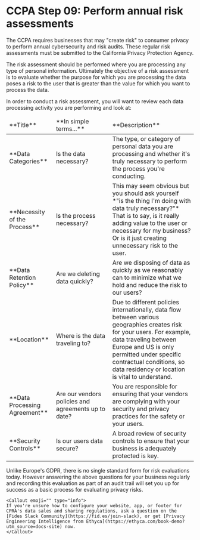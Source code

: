 
# CCPA Step 09: Perform annual risk assessments

The CCPA requires businesses that may "create risk" to consumer privacy to perform annual cybersecurity and risk audits. These regular risk assessments must be submitted to the California Privacy Protection Agency. 

The risk assessment should be performed where you are processing any type of personal information. Ultimately the objective of a risk assessment is to evaluate whether the purpose for which you are processing the data poses a risk to the user that is greater than the value for which you want to process the data. 

In order to conduct a risk assessment, you will want to review each data processing activity you are performing and look at:

<table>
    <thead>
        <tr>
            <td width="25%">**Title**</td>
            <td width="30%">**In simple terms...**</td>
            <td width="45%">**Description**</td>
        </tr>
    </thead>
    <tbody>
        <tr>
            <td>**Data Categories**</td>
            <td>Is the data necessary?</td>
            <td>The type, or category of personal data you are processing and whether it's truly necessary to perform the process you're conducting.</td>
        </tr>
         <tr>
            <td>**Necessity of the Process**</td>
            <td>Is the process necessary?</td>
            <td>This may seem obvious but you should ask yourself *"is the thing I'm doing with data truly necessary?"* That is to say, is it really adding value to the user or necessary for my business? Or is it just creating unnecessary risk to the user.</td>
        </tr>
         <tr>
            <td>**Data Retention Policy**</td>
            <td>Are we deleting data quickly?</td>
            <td>Are we disposing of data as quickly as we reasonably can to minimize what we hold and reduce the risk to our users? </td>
        </tr>
        <tr>
            <td>**Location**</td>
            <td>Where is the data traveling to?</td>
            <td>Due to different policies internationally, data flow between various geographies creates risk for your users. For example, data traveling between Europe and US is only permitted under specific contractual conditions, so data residency or location is vital to understand.</td>
        </tr>
        <tr>
            <td>**Data Processing Agreement**</td>
            <td>Are our vendors policies and agreements up to date?</td>
            <td>You are responsible for ensuring that your vendors are complying with your security and privacy practices for the safety or your users.</td>
        </tr>
        <tr>
            <td>**Security Controls**</td>
            <td>Is our users data secure?</td>
            <td>A broad review of security controls to ensure that your business is adequately protected is key.</td>
        </tr>
    </tbody>
</table>

Unlike Europe's GDPR, there is no single standard form for risk evaluations today. However answering the above questions for your business regularly and recording this evaluation as part of an audit trail will set you up for success as a basic process for evaluating privacy risks.
    
    <Callout emoji="" type="info">
    If you're unsure how to configure your website, app, or footer for CPRA's data sales and sharing regulations, ask a question on the [Fides Slack Community](https://fid.es/join-slack), or get [Privacy Engineering Intelligence from Ethyca](https://ethyca.com/book-demo?utm_source=docs-site) now.
    </Callout>